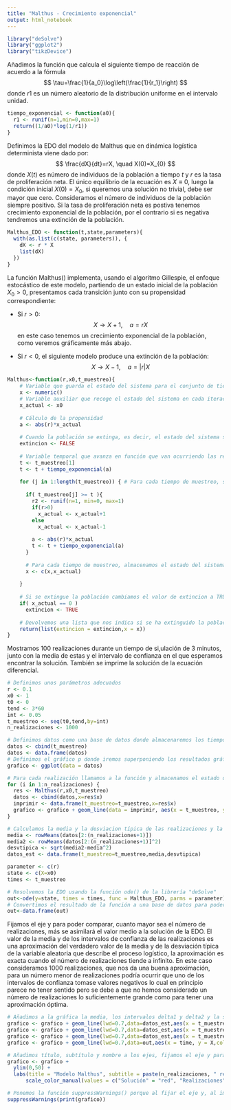 ---
title: "Malthus - Crecimiento exponencial"
output: html_notebook
---


```{r}
library("deSolve")
library("ggplot2")
library("tikzDevice")
```

Añadimos la función que calcula el siguiente tiempo de reacción de
acuerdo a la fórmula $$
  \tau=\frac{1}{a_0}\log\left(\frac{1}{r_1}\right)
$$ donde $r1$ es un número aleatorio de la distribución uniforme en el
intervalo unidad.

```{r}
tiempo_exponencial <- function(a0){
  r1 <- runif(n=1,min=0,max=1)
  return((1/a0)*log(1/r1))
}
```

Definimos la EDO del modelo de Malthus que en dinámica logística
determinista viene dado por: $$
  \frac{dX}{dt}=rX, \quad X(0)=X_{0}
$$ donde $X(t)$ es número de individuos de la población a tiempo $t$ y $r$
es la tasa de proliferación neta. El único equilibrio de la ecuación es
$X\equiv 0$, luego la condición inicial $X(0)=X_0$, si queremos una
solución no trivial, debe ser mayor que cero. Consideramos el número de
individuos de la población siempre positivo. Si la tasa de proliferación neta es
postiva tenemos crecimiento exponencial de la población, por el contrario si es
negativa tendremos una extinción de la población.

```{r}
Malthus_EDO <- function(t,state,parameters){
  with(as.list(c(state, parameters)), { 
    dX <- r * X 
    list(dX)
  })
}
```

La función Malthus() implementa, usando el algoritmo Gillespie, el enfoque
estocástico de este modelo, partiendo de un estado inicial de la
población $X_0>0$, presentamos cada transición junto con su propensidad correspondiente:

-    Si $r>0$: $$
      X \rightarrow X+1, \quad a=rX
    $$ en este caso tenemos un crecimiento exponencial de la población,
    como veremos gráficamente más abajo.

-   Si $r<0$, el siguiente modelo produce una extinción de la población:
    $$
      X \rightarrow X-1, \quad a=|r|X
    $$

```{r}
Malthus<-function(r,x0,t_muestreo){
    # Variable que guarda el estado del sistema para el conjunto de tiempos de muestreo
    x <- numeric()
    # Variable auxiliar que recoge el estado del sistema en cada iteración
    x_actual <- x0
    
    # Cálculo de la propensidad
    a <- abs(r)*x_actual
    
    # Cuando la población se extinga, es decir, el estado del sistema sea 0, el siguiente tiempo de reacción es infinito, esto lo controlamos mediante la variable lógica extincion, que inicialmente se declara como FALSE
    extincion <- FALSE
    
    # Variable temporal que avanza en función que van ocurriendo las reacciones, calculamos el primer tiempo de reacción
    t <- t_muestreo[1]
    t <- t + tiempo_exponencial(a)
    
    for (j in 1:length(t_muestreo)) { # Para cada tiempo de muestreo, si hemos alcanzado un tiempo de reacción, calculamos la reacción que ocurre
      
      if( t_muestreo[j] >= t ){
        r2 <- runif(n=1, min=0, max=1)
        if(r>0)
          x_actual <- x_actual+1
        else
          x_actual <- x_actual-1
        
        a <- abs(r)*x_actual
        t <- t + tiempo_exponencial(a)
      }
      
      # Para cada tiempo de muestreo, almacenamos el estado del sistema
      x <- c(x,x_actual)
      
    }
    
    # Si se extingue la población cambiamos el valor de extincion a TRUE
    if( x_actual == 0 )
      extincion <- TRUE
    
    # Devolvemos una lista que nos indica si se ha extinguido la población y un vector que nos indica el estado del sistema para cada tiempo de muestreo
    return(list(extincion = extincion,x = x))
}
```

Mostramos 100 realizaciones durante un tiempo de si,ulación de 3 minutos, junto con la media de estas y el intervalo de confianza en el que esperamos encontrar la solución. También se imprime la solución de la ecuación diferencial.

```{r}
# Definimos unos parámetros adecuados
r <- 0.1
x0 <- 1
t0 <- 0
tend <- 3*60
int <- 0.05
t_muestreo <- seq(t0,tend,by=int)
n_realizaciones <- 1000

# Definimos datos como una base de datos donde almacenaremos los tiempos de muestreo junto con el estado de la población para cada realización
datos <- cbind(t_muestreo)
datos <- data.frame(datos)
# Definimos el gráfico p donde iremos superponiendo los resultados gráficos de las distintas realizaciones
grafico <- ggplot(data = datos)

# Para cada realización llamamos a la función y almacenamos el estado de la población en datos. Además, para cada realización, creamos una nueva base de datos compuesta por los tiempos de muestreo y por el estado de la población a la que llamamos imprimir la cual usaremos para añadir la realización en la gráfica
for (i in 1:n_realizaciones) {
  res <- Malthus(r,x0,t_muestreo)
  datos <- cbind(datos,x=res$x)
  imprimir <- data.frame(t_muestreo=t_muestreo,x=res$x)
  grafico <- grafico + geom_line(data = imprimir, aes(x = t_muestreo, y = x, color="Realizaciones"))
}

# Calculamos la media y la desviacion típica de las realizaciones y la almacenamos en una base de datos que llamaremos datos_est para poder imprimir gráficamente una aproximación del valor medio y de los intervalos de confianza 
media <- rowMeans(datos[2:(n_realizaciones+1)])
media2 <- rowMeans(datos[2:(n_realizaciones+1)]^2)
desvtipica <- sqrt(media2-media^2)
datos_est <- data.frame(t_muestreo=t_muestreo,media,desvtipica)
```

```{r}
parameter <- c(r)
state <- c(X=x0)
times <- t_muestreo

# Resolvemos la EDO usando la función ode() de la librería "deSolve"
out<-ode(y=state, times = times, func = Malthus_EDO, parms = parameter)
# Convertimos el resultado de la función a una base de datos para poder representarlo gráficamente
out<-data.frame(out)
```

Fijamos el eje y para poder comparar, cuanto mayor sea el número de
realizaciones, más se asimilará el valor medio a la solución de la EDO. El valor de la media y de los intervalos de confianza de las realizaciones es una aproximación del verdadero valor de la media y de la desviación típica de la variable aleatoria que describe el proceso logístico, la aproximación es exacta cuando el número de realizaciones tiende a infinito. En este caso consideramos 1000 realizaciones, que nos da una buena aproximación, para un número menor de realizaciones podría ocurrir que uno de los intervalos de confianza tomase valores negativos lo cual en principio parece no tener sentido pero se debe a que no hemos considerado un número de realizaciones lo suficientemente grande como para tener una aproximación óptima.

```{r}
# Añadimos a la gráfica la media, los intervalos delta1 y delta2 y la solución de la EDO
grafico <- grafico + geom_line(lwd=0.7,data=datos_est,aes(x = t_muestreo, y = media,color="Media"))
grafico <- grafico + geom_line(lwd=0.7,data=datos_est,aes(x = t_muestreo, y = media-desvtipica,color="Delta"))
grafico <- grafico + geom_line(lwd=0.7,data=datos_est,aes(x = t_muestreo, y = media+desvtipica,color="Delta"))
grafico <- grafico + geom_line(lwd=0.7,data=out,aes(x = time, y = X,color="Solución"))

# Añadimos título, subtítulo y nombre a los ejes, fijamos el eje y para poder observar que a mayor número de realizaciones más se acerca el valor de la media a la solución de la ecuación diferencial del modelo
grafico <- grafico +
  ylim(0,50) +
  labs(title = "Modelo Malthus", subtitle = paste(n_realizaciones, " realizaciones", sep=" "), x = "Tiempo (s)", y = " Nº de Individuos en la población") + theme(legend.title=element_blank(),legend.position = "bottom") +
      scale_color_manual(values = c("Solución" = "red", "Realizaciones"="grey", "Media"="blue", "Delta"="green" ))

# Ponemos la función suppressWarnings() porque al fijar el eje y, al imprimir el gráfico da un error como que hay datos que se pierden
suppressWarnings(print(grafico))
```
